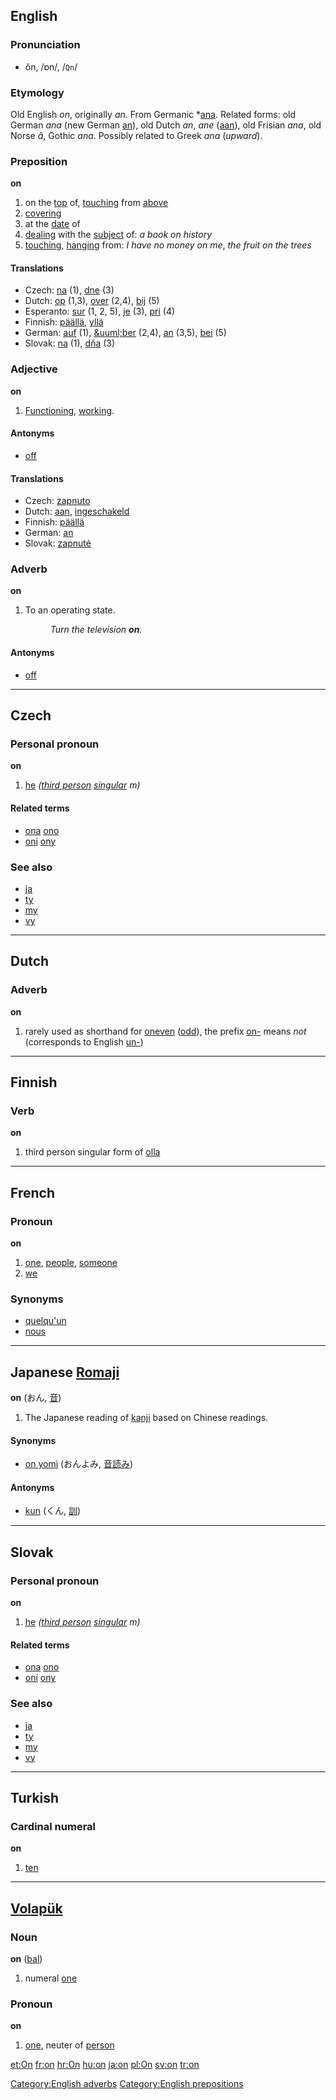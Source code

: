 ==English==
===Pronunciation===
*ŏn, /ɒn/, /<tt>Qn</tt>/

===Etymology===
Old English ''on'', originally ''an''. From Germanic *[[ana]]. Related forms: old German ''ana'' (new German [[an]]), old Dutch ''an'', ''ane'' ([[aan]]), old Frisian ''ana'', old Norse ''&acirc;'', Gothic ''ana''. Possibly related to Greek ''ana'' (''upward'').

===Preposition===
'''on'''

# on the [[top]] of, [[touch]]ing from [[above]]
# [[covering]]
# at the [[date]] of
# [[deal]]ing with the [[subject]] of: ''a book on history''
# [[touch]]ing, [[hang]]ing from: ''I have no money on me'', ''the fruit on the trees''

====Translations====
*Czech: [[na]]  (1),  [[dne]]  (3)
*Dutch: [[op]] (1,3), [[over]] (2,4), [[bij]] (5)
*Esperanto: [[sur]] (1, 2, 5), [[je]] (3), [[pri]] (4)
*Finnish: [[päällä]], [[yllä]]
*German: [[auf]] (1), [[&uuml;ber]] (2,4), [[an]] (3,5), [[bei]] (5)
*Slovak: [[na]] (1), [[dňa]] (3)

=== Adjective ===
'''on'''

# [[Function]]ing, [[work]]ing.

====Antonyms====
*[[off]]

====Translations====
*Czech: [[zapnuto]]
*Dutch: [[aan]], [[ingeschakeld]]
*Finnish: [[päällä]]
*German: [[an]]
*Slovak: [[zapnuté]]

=== Adverb ===
'''on'''

# To an operating state.
#:''Turn the television '''on'''.''

====Antonyms====
*[[off]]

----

==Czech==
===Personal pronoun===
'''on'''

# [[he]] ''([[third person]] [[singular]] m)''

<!-- i sep'd rel & see also based on appearance only - please correct my mistakes &mdash; [[User:Hippietrail|Hippietrail]] 11:07, 3 Jul 2004 (UTC) -->
====Related terms====
* [[ona]] [[ono]]
* [[oni]] [[ony]]

===See also===
* [[ja]]
* [[ty]]
* [[my]]
* [[vy]]

----

==Dutch==
===Adverb===
'''on'''

# rarely used as shorthand for [[oneven]] ([[odd]]), the prefix [[on-]] means ''not'' (corresponds to English [[un-]])

----

==Finnish==
===Verb===
'''on'''

# third person singular form of [[olla]]

----

==French==
===Pronoun===
'''on'''

# [[one]], [[people]], [[someone]]
# [[we]]

===Synonyms===
*[[quelqu'un]]
*[[nous]]

----

==Japanese [[Romaji]]==
'''on''' (おん, [[音]])

#The Japanese reading of [[kanji]] based on Chinese readings.

====Synonyms====
*[[on yomi]] (おんよみ, [[音読み]])<!-- hyphenated? --><!--[[on'yomi]] or [[on-yomi]]-->

====Antonyms====
*[[kun#Japanese Romaji|kun]] (くん, [[訓]])

----

==Slovak  ==
===Personal pronoun===
'''on'''

# [[he]] ''([[third person]] [[singular]] m)''

<!-- i sep'd rel & see also based on appearance only - please correct my mistakes &mdash; [[User:Hippietrail|Hippietrail]] 11:07, 3 Jul 2004 (UTC) -->
====Related terms====
* [[ona]] [[ono]]
* [[oni]] [[ony]]

===See also===
* [[ja]]
* [[ty]]
* [[my]]
* [[vy]]

----

==Turkish==
=== Cardinal numeral ===
'''on'''

# [[ten]]

----

==[[Volapük]]==
=== Noun ===
'''on''' ([[bal]])

# numeral [[one]]

=== Pronoun ===
'''on'''

# [[one]], neuter of [[person]]

[[Category:English adverbs]]
[[Category:English prepositions]]

[[et:On]]
[[fr:on]]
[[hr:On]]
[[hu:on]]
[[ja:on]]
[[pl:On]]
[[sv:on]]
[[tr:on]]